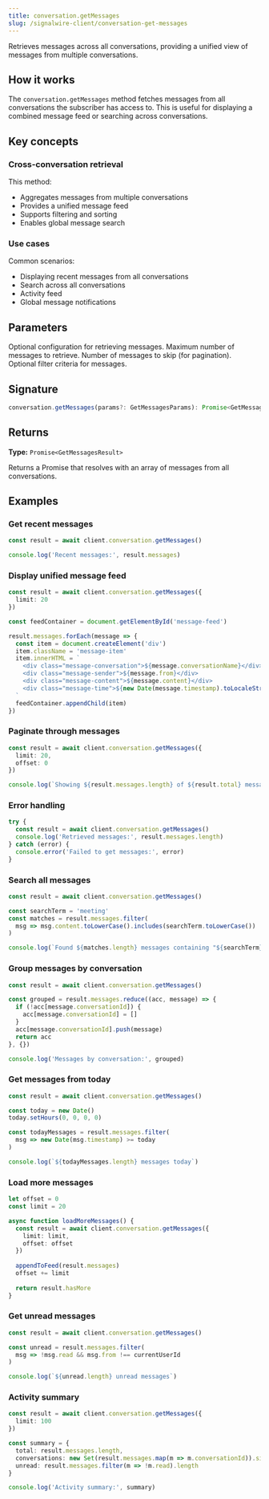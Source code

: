 ```yaml
---
title: conversation.getMessages
slug: /signalwire-client/conversation-get-messages
---
```



Retrieves messages across all conversations, providing a unified view of messages from multiple conversations.

## How it works

The `conversation.getMessages` method fetches messages from all conversations the subscriber has access to. This is useful for displaying a combined message feed or searching across conversations.

## Key concepts

### Cross-conversation retrieval

This method:
- Aggregates messages from multiple conversations
- Provides a unified message feed
- Supports filtering and sorting
- Enables global message search

### Use cases

Common scenarios:
- Displaying recent messages from all conversations
- Search across all conversations
- Activity feed
- Global message notifications

## Parameters

<APIField name="params" type="GetMessagesParams">
  Optional configuration for retrieving messages.
</APIField>

<APIField name="params.limit" type="number" default="50">
  Maximum number of messages to retrieve.
</APIField>

<APIField name="params.offset" type="number" default="0">
  Number of messages to skip (for pagination).
</APIField>

<APIField name="params.filter" type="string">
  Optional filter criteria for messages.
</APIField>

## Signature

```typescript
conversation.getMessages(params?: GetMessagesParams): Promise<GetMessagesResult>
```

## Returns

**Type:** `Promise<GetMessagesResult>`

Returns a Promise that resolves with an array of messages from all conversations.

## Examples

### Get recent messages

```typescript
const result = await client.conversation.getMessages()

console.log('Recent messages:', result.messages)
```

### Display unified message feed

```typescript
const result = await client.conversation.getMessages({
  limit: 20
})

const feedContainer = document.getElementById('message-feed')

result.messages.forEach(message => {
  const item = document.createElement('div')
  item.className = 'message-item'
  item.innerHTML = `
    <div class="message-conversation">${message.conversationName}</div>
    <div class="message-sender">${message.from}</div>
    <div class="message-content">${message.content}</div>
    <div class="message-time">${new Date(message.timestamp).toLocaleString()}</div>
  `
  feedContainer.appendChild(item)
})
```

### Paginate through messages

```typescript
const result = await client.conversation.getMessages({
  limit: 20,
  offset: 0
})

console.log(`Showing ${result.messages.length} of ${result.total} messages`)
```

### Error handling

```typescript
try {
  const result = await client.conversation.getMessages()
  console.log('Retrieved messages:', result.messages.length)
} catch (error) {
  console.error('Failed to get messages:', error)
}
```

### Search all messages

```typescript
const result = await client.conversation.getMessages()

const searchTerm = 'meeting'
const matches = result.messages.filter(
  msg => msg.content.toLowerCase().includes(searchTerm.toLowerCase())
)

console.log(`Found ${matches.length} messages containing "${searchTerm}"`)
```

### Group messages by conversation

```typescript
const result = await client.conversation.getMessages()

const grouped = result.messages.reduce((acc, message) => {
  if (!acc[message.conversationId]) {
    acc[message.conversationId] = []
  }
  acc[message.conversationId].push(message)
  return acc
}, {})

console.log('Messages by conversation:', grouped)
```

### Get messages from today

```typescript
const result = await client.conversation.getMessages()

const today = new Date()
today.setHours(0, 0, 0, 0)

const todayMessages = result.messages.filter(
  msg => new Date(msg.timestamp) >= today
)

console.log(`${todayMessages.length} messages today`)
```

### Load more messages

```typescript
let offset = 0
const limit = 20

async function loadMoreMessages() {
  const result = await client.conversation.getMessages({
    limit: limit,
    offset: offset
  })
  
  appendToFeed(result.messages)
  offset += limit
  
  return result.hasMore
}
```

### Get unread messages

```typescript
const result = await client.conversation.getMessages()

const unread = result.messages.filter(
  msg => !msg.read && msg.from !== currentUserId
)

console.log(`${unread.length} unread messages`)
```

### Activity summary

```typescript
const result = await client.conversation.getMessages({
  limit: 100
})

const summary = {
  total: result.messages.length,
  conversations: new Set(result.messages.map(m => m.conversationId)).size,
  unread: result.messages.filter(m => !m.read).length
}

console.log('Activity summary:', summary)
```

